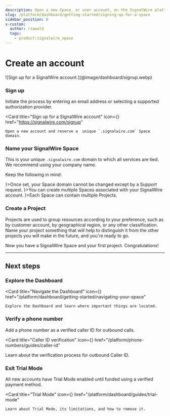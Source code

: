 ```yaml
---
description: Open a new Space, or user account, on the SignalWire platform.
slug: /platform/dashboard/getting-started/signing-up-for-a-space
sidebar_position: 0
x-custom:
  author: rsowald
  tags:
    - product:signalwire_space
---
```



# Create an account

<Frame>
![Sign up for a SignalWire account.](@image/dashboard/signup.webp)
</Frame>

<Steps>

### Sign up

Initiate the process by entering an email address or selecting a supported authorization provider.

<Card 
    title="Sign up for a SignalWire account" 
    icon={<FaIdBadge />}
    href="https://signalwire.com/signup"
  >
    Open a new account and reserve a  unique `.signalwire.com` Space domain.
  </Card>

### Name your SignalWire Space

This is your unique `.signalwire.com` domain to which all services are tied. 
We recommend using your company name.

Keep the following in mind:

<CardGroup cols={3}>
  <Card title="Choose wisely" icon={<IoIosSave/>}>Once set, your Space domain cannot be changed except by a Support request.</Card>
  <Card title="Multiple spaces" icon={<MdWorkspacesFilled/>}>You can create multiple Spaces associated with your SignalWire account.</Card>
  <Card title="Accounts, Spaces, Projects" icon={<MdLineStyle/>}>Each Space can contain multiple Projects.</Card>
</CardGroup>

</Steps>

### Create a Project

Projects are used to group resources according to your preference, such as by customer account, by geographical region, or any other classification. 
Name your project something that will help to distinguish it from the other projects you will make in the future, and you're ready to go.

Now you have a SignalWire Space and your first project. Congratulations! 

---

## Next steps

<Steps>

### Explore the Dashboard

<Card 
    title="Navigate the Dashboard" 
    icon={<MdExplore />}
    href="/platform/dashboard/getting-started/navigating-your-space"
  >
    Explore the Dashboard and learn where important things are located.
</Card>

### Verify a phone number

Add a phone number as a verified caller ID for outbound calls.

<Card 
title="Caller ID verification" 
icon={<MdContactPhone />}
href="/platform/phone-numbers/guides/caller-id"
>
  Learn about the verification process for outbound Caller ID.
</Card>

### Exit Trial Mode

All new accounts have Trial Mode enabled until funded using a verified payment method.

<Card 
    title="Trial Mode" 
    icon={<MdSafetyCheck />}
    href="/platform/dashboard/guides/trial-mode"
  >
    Learn about Trial Mode, its limitations, and how to remove it.
</Card>

</Steps>